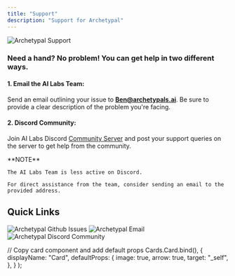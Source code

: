 ```yaml
---
title: "Support"
description: "Support for Archetypal"
---
```



<Image
  src="/images/getting-started/support/header-image.png"
  height={1080}
  width={1920}
  quality={100}
  alt="Archetypal Support"
/>

### Need a hand? No problem! You can get help in two different ways.

#### 1. Email the AI Labs Team:

Send an email outlining your issue to **Ben@archetypals.ai**. Be sure to provide a clear description of the problem you're facing.

#### 2. Discord Community:

Join AI Labs Discord [Community Server](https://discord.gg/5jc5EWsv) and post your support queries on the server to get help from the community.

<Callout type="warning" emoji="⚠️">
  **NOTE**

    The AI Labs Team is less active on Discord.

    For direct assistance from the team, consider sending an email to the provided address.

</Callout>

## Quick Links

<Cards>
  <Card title="Github Issues" href="https://github.com/Mintplex-Labs/anything-llm/issues"> 
    <Image
      src="/images/getting-started/support/github.png" 
      height={1080} 
      width={1920} 
      quality={100}
      alt="Archetypal Github Issues"
    />
  </Card>

<Card title="Email" href="mailto:team@mintplexlabs.com">
  <Image
    src="/images/getting-started/support/email.png"
    height={1080}
    width={1920}
    quality={100}
    alt="Archetypal Email"
  />
</Card>

  <Card title="Discord Community Invite" href="https://discord.gg/Dh4zSZCdsC"> 
    <Image
      src="/images/getting-started/support/discord.png" 
      height={1080} 
      width={1920}
      quality={100} 
      alt="Archetypal Discord Community"
    />
  </Card>
</Cards>

  // Copy card component and add default props
  Cards.Card.bind(),
  {
    displayName: "Card",
    defaultProps: {
      image: true,
      arrow: true,
      target: "_self",
    },
  }
);

<style global jsx>{`
  img {
    aspect-ratio: 16/9;
    object-fit: cover;
  }
`}</style>

